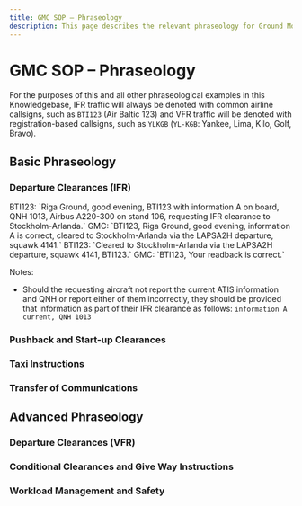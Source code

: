 ```yaml
---
title: GMC SOP – Phraseology
description: This page describes the relevant phraseology for Ground Movement Control in EVRR FIR.
---
```



# GMC SOP – Phraseology

For the purposes of this and all other phraseological examples in this Knowledgebase, IFR traffic will always be denoted with common airline callsigns, such as `BTI123` (Air Baltic 123) and VFR traffic will be denoted with registration-based callsigns, such as `YLKGB` (`YL-KGB`: Yankee, Lima, Kilo, Golf, Bravo).

## Basic Phraseology

### Departure Clearances (IFR)

<PhraseologyDisplay>
  <span>
    BTI123: `Riga Ground, good evening, BTI123 with information A on board, QNH
    1013, Airbus A220-300 on stand 106, requesting IFR clearance to
    Stockholm-Arlanda.`
  </span>
  <span>
    GMC: `BTI123, Riga Ground, good evening, information A is correct, cleared
    to Stockholm-Arlanda via the LAPSA2H departure, squawk 4141.`
  </span>
  <span>
    BTI123: `Cleared to Stockholm-Arlanda via the LAPSA2H departure, squawk
    4141, BTI123.`
  </span>
  <span>GMC: `BTI123, Your readback is correct.`</span>
</PhraseologyDisplay>

Notes:

- Should the requesting aircraft not report the current ATIS information and QNH or report either of them incorrectly, they should be provided that information as part of their IFR clearance as follows: `information A current, QNH 1013`

### Pushback and Start-up Clearances

### Taxi Instructions

### Transfer of Communications

## Advanced Phraseology

### Departure Clearances (VFR)

### Conditional Clearances and Give Way Instructions

### Workload Management and Safety
